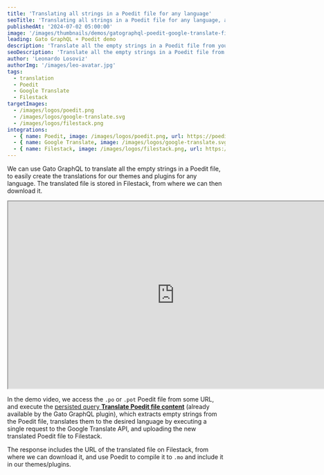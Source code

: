 ```yaml
---
title: 'Translating all strings in a Poedit file for any language'
seoTitle: 'Translating all strings in a Poedit file for any language, and storing the new translated Poedit file in Filestack, via the Google Translate API using Gato GraphQL'
publishedAt: '2024-07-02 05:00:00'
image: '/images/thumbnails/demos/gatographql-poedit-google-translate-filestack-wordpress.png'
leading: Gato GraphQL + Poedit demo
description: 'Translate all the empty strings in a Poedit file from your themes and plugins to any language, and store the new translated Poedit file in Filestack (from where you can download it).'
seoDescription: 'Translate all the empty strings in a Poedit file from your themes and plugins to any language, and store the new translated Poedit file in Filestack (from where you can download it), by using Gato GraphQL and connecting to the Google Translate API.'
author: 'Leonardo Losoviz'
authorImg: '/images/leo-avatar.jpg'
tags:
  - translation
  - Poedit
  - Google Translate
  - Filestack
targetImages:
  - /images/logos/poedit.png
  - /images/logos/google-translate.svg
  - /images/logos/filestack.png
integrations: 
  - { name: Poedit, image: /images/logos/poedit.png, url: https://poedit.net }
  - { name: Google Translate, image: /images/logos/google-translate.svg, url: https://cloud.google.com/translate/ }
  - { name: Filestack, image: /images/logos/filestack.png, url: https://www.filestack.com/ }
---
```


We can use Gato GraphQL to translate all the empty strings in a Poedit file, to easily create the translations for our themes and plugins for any language. The translated file is stored in Filestack, from where we can then download it.

<div className="aspect-video lg:-ml-32 lg:-mr-32">
  <iframe
    className="w-full h-full"
    src="https://www.youtube.com/embed/oiWqNWY3Of8"
    title="Translating all strings in a Poedit file for any language"
    width="768"
    height="432"
    allow="accelerometer; autoplay; clipboard-write; encrypted-media; gyroscope; picture-in-picture; web-share"
    allowFullScreen
  >
  </iframe>
</div>

In the demo video, we access the `.po` or `.pot` Poedit file from some URL, and execute the [persisted query **Translate Poedit file content**](/library/translate-poedit-file-content) (already available by the Gato GraphQL plugin), which extracts empty strings from the Poedit file, translates them to the desired language by executing a single request to the Google Translate API, and uploading the new translated Poedit file to Filestack.

The response includes the URL of the translated file on Filestack, from where we can download it, and use Poedit to compile it to `.mo` and include it in our themes/plugins.
